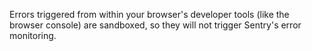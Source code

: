 <Alert level="warning" title="Important">

Errors triggered from within your browser's developer tools (like the browser console) are sandboxed, so they will not trigger Sentry's error monitoring.

</Alert>
